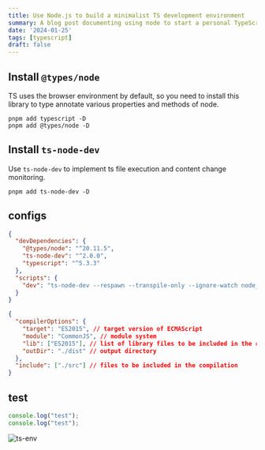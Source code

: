 ```yaml
---
title: Use Node.js to build a minimalist TS development environment
summary: A blog post documenting using node to start a personal TypeScript development env.
date: '2024-01-25'
tags: [typescript]
draft: false
---
```


<TOCInline toc={props.toc} />

## Install `@types/node`

TS uses the browser environment by default, so you need to install this library to type annotate
various properties and methods of node.

```shell
pnpm add typescript -D
pnpm add @types/node -D
```

## Install `ts-node-dev`

Use `ts-node-dev` to implement ts file execution and content change monitoring.

```shell
pnpm add ts-node-dev -D
```

## configs

```json:package.json
{
  "devDependencies": {
    "@types/node": "^20.11.5",
    "ts-node-dev": "^2.0.0",
    "typescript": "^5.3.3"
  },
  "scripts": {
    "dev": "ts-node-dev --respawn --transpile-only --ignore-watch node_modules src/index.ts"
  }
}
```

```json:tsconfig.json
{
  "compilerOptions": {
    "target": "ES2015", // target version of ECMAScript
    "module": "CommonJS", // module system
    "lib": ["ES2015"], // list of library files to be included in the compilation
    "outDir": "./dist" // output directory
  },
  "include": ["./src"] // files to be included in the compilation
}
```

## test

```ts:src/index.ts
console.log("test");
console.log("test");
```

![ts-env](/blog-assets/use-nodejs-to-build-a-minimalist-ts-development-environment/ts-env.png)

